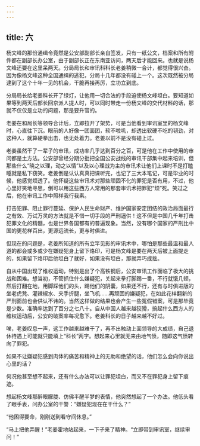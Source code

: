 ```yaml
---
---
---
```

title: 六
---



杨文峰的那份通缉令竟然是公安部副部长亲自签发，只有一纸公文，档案和所有附件都在副部长办公室，由于副部长正在东南亚访问，两天后才能回来。也就是说杨文峰还要在这里呆两天。分局局长和审讯科科长老姜稍微一合计，都觉得很兴奋。因为像杨文峰这种全国通缉的逃犯，分局十几年都没有碰上一个。这次既然被分局逮到了这个十年一见的机会，干脆再接再厉，立功立到底。

分局局长给老姜科长开了绿灯，让他用一切合法的手段迫使杨文峰坦白。要知道如果等到两天后部长回京派人提人时，可以同时带走一份杨文峰的交代材料的话，那就不仅仅是立功的问题，那是要升官的。

老姜在和局长等领导合计后，立即拉开了架势，可是当他看到审讯室里的杨文峰时，心直往下沉。眼前的人好像一团面团，软不啦叽，却透出软硬不吃的韧劲，对这种人，就算硬拳出击，也无处着力。老姜以前不是没有碰上过。

老姜虽然干了一辈子的审讯，成功率几乎达到百分之百，可是他在工作中使用的审问都是土方法。公安部曾经分期分批把全国公安战线的审讯干部集中起来培训，但那些什么“晓之以理，动之以情”以及以心理战为主的审讯术让他们上课时不是打瞌睡就是私下窃笑。老姜倒是认认真真把课听完，也记了三大本笔记，可是毕业的时候，他感觉烦透了。他怀疑这些审讯术对那些顽固不化的罪犯是否有用，不过，他心里好笑地寻思，倒可以用这些西方人常用的那套审讯术把罪犯“烦”死。笑过之后，他在审讯工作中照样我行我素。

打击犯罪、阻止罪行蔓延、保护人民生命财产、维护国家安定团结的政治局面最行之有效、万试万灵的方法就是不惜一切手段的严刑逼供！这不但是中国几千年打击犯罪文化的精髓，也是世界各国都有的普遍现象。当然，没有哪个国家的严刑比中国的更花样百出，更源远流长，更与时俱进。

但现在的问题是，老姜所知道的所有立竿见影的审讯术中，哪怕是那些最温和最人道的都会或多或少在嫌疑犯身上留下烙印，可是杨文峰是要在两天后被上面提走的，如果留下烙印后他坦白了就好，如果没有坦白，那就弄巧成拙。

自从中国出现了维权运动，特别是出了个高铁钢后，公安审讯工作面临了极大的挑战和困难。想当初，不管抓住什么嫌疑犯，关起来拳打脚踢一番，不行就饿几顿，然后打翻在地，用脚踩他们的头，踢他们的阴囊，如果还不行，还有与时俱进版的坐老虎凳、灌辣椒水、夹手折腿，坐飞机……再顽固的嫌疑犯，在如此花样翻新的严刑面前也会供认不讳的。当然这样做的结果也会产生一些冤假错案，可是那毕竟是少数。准确率达到了百分之七八十。自从中国人越来越狡猾，搞起什么西方人的维权运动后，公安的破案率每况愈下。老姜科长的日子越来越不好过。

唉，老姜叹息一声，这工作越来越难干了，再不出触动上面领导的大成绩，自己退休待遇上可能就只能填上“科长”两字。想起来心里就无来由地气愤，随即这气愤转向了罪犯。

如果不让嫌疑犯感到肉体的痛苦和精神上的无助和绝望的话，他们怎么会向你说出心里的话？

何况他甚至想不起来，还有什么办法可以让罪犯坦白，而又不在罪犯身上留下痕迹。

想起杨文峰那醉眼朦胧、仿佛半醒半梦的表情，他突然想起了一个办法。他低头看了眼手表，问办公室的干警：“嫌疑犯现在在干什么？”

“他困得要命，刚刚送到看守间休息。”

“马上把他弄醒！”老姜霍地站起来，一下子来了精神。“立即带到审讯室，继续审问！”